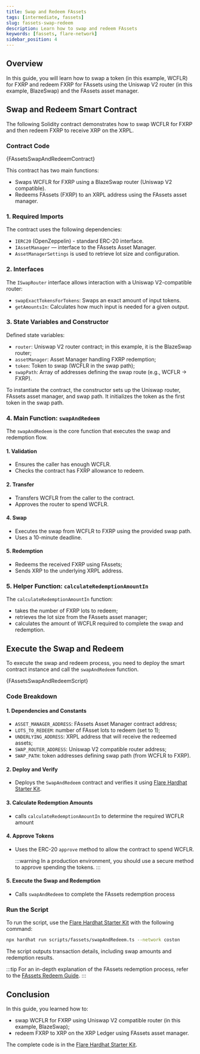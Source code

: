 ```yaml
---
title: Swap and Redeem FAssets
tags: [intermediate, fassets]
slug: fassets-swap-redeem
description: Learn how to swap and redeem FAssets
keywords: [fassets, flare-network]
sidebar_position: 4
---
```



## Overview

In this guide, you will learn how to swap a token (in this example, WCFLR) for FXRP and redeem FXRP for FAssets using the Uniswap V2 router (in this example, BlazeSwap) and the FAssets asset manager.

<RedemptionProcessPrerequisites />

## Swap and Redeem Smart Contract

The following Solidity contract demonstrates how to swap WCFLR for FXRP and then redeem FXRP to receive XRP on the XRPL.

### Contract Code

<CodeBlock language="solidity" title="contracts/fassets/SwapAndRedeem.sol">
  {FAssetsSwapAndRedeemContract}
</CodeBlock>

This contract has two main functions:

- Swaps WCFLR for FXRP using a BlazeSwap router (Uniswap V2 compatible).
- Redeems FAssets (FXRP) to an XRPL address using the FAssets asset manager.

### 1. Required Imports

The contract uses the following dependencies:

- `IERC20` (OpenZeppelin) - standard ERC-20 interface.
- `IAssetManager` — interface to the FAssets Asset Manager.
- `AssetManagerSettings` is used to retrieve lot size and configuration.

### 2. Interfaces

The `ISwapRouter` interface allows interaction with a Uniswap V2-compatible router:

- `swapExactTokensForTokens`: Swaps an exact amount of input tokens.
- `getAmountsIn`: Calculates how much input is needed for a given output.

### 3. State Variables and Constructor

Defined state variables:

- `router`: Uniswap V2 router contract; in this example, it is the BlazeSwap router;
- `assetManager`: Asset Manager handling FXRP redemption;
- `token`: Token to swap (WCFLR in the swap path);
- `swapPath`: Array of addresses defining the swap route (e.g., WCFLR → FXRP).

To instantiate the contract, the constructor sets up the Uniswap router, FAssets asset manager, and swap path.
It initializes the token as the first token in the swap path.

### 4. Main Function: `swapAndRedeem`

The `swapAndRedeem` is the core function that executes the swap and redemption flow.

#### 1. Validation

- Ensures the caller has enough WCFLR.
- Checks the contract has FXRP allowance to redeem.

#### 2. Transfer

- Transfers WCFLR from the caller to the contract.
- Approves the router to spend WCFLR.

#### 4. Swap

- Executes the swap from WCFLR to FXRP using the provided swap path.
- Uses a 10-minute deadline.

#### 5. Redemption

- Redeems the received FXRP using FAssets;
- Sends XRP to the underlying XRPL address.

### 5. Helper Function: `calculateRedemptionAmountIn`

The `calculateRedemptionAmountIn` function:

- takes the number of FXRP lots to redeem;
- retrieves the lot size from the FAssets asset manager;
- calculates the amount of WCFLR required to complete the swap and redemption.

## Execute the Swap and Redeem

To execute the swap and redeem process, you need to deploy the smart contract instance and call the `swapAndRedeem` function.

<CodeBlock language="typescript" title="scripts/fassets/swapAndRedeem.ts">
  {FAssetsSwapAndRedeemScript}
</CodeBlock>

### Code Breakdown

#### 1. Dependencies and Constants

- `ASSET_MANAGER_ADDRESS`: FAssets Asset Manager contract address;
- `LOTS_TO_REDEEM`: number of FAsset lots to redeem (set to 1);
- `UNDERLYING_ADDRESS`: XRPL address that will receive the redeemed assets;
- `SWAP_ROUTER_ADDRESS`: Uniswap V2 compatible router address;
- `SWAP_PATH`: token addresses defining swap path (from WCFLR to FXRP).

#### 2. Deploy and Verify

- Deploys the `SwapAndRedeem` contract and verifies it using [Flare Hardhat Starter Kit](/network/guides/hardhat-foundry-starter-kit).

#### 3. Calculate Redemption Amounts

- calls `calculateRedemptionAmountIn` to determine the required WCFLR amount

#### 4. Approve Tokens

- Uses the ERC-20 `approve` method to allow the contract to spend WCFLR.

  :::warning
  In a production environment, you should use a secure method to approve spending the tokens.
  :::

#### 5. Execute the Swap and Redemption

- Calls `swapAndRedeem` to complete the FAssets redemption process

### Run the Script

To run the script, use the [Flare Hardhat Starter Kit](/network/guides/hardhat-foundry-starter-kit) with the following command:

```bash
npx hardhat run scripts/fassets/swapAndRedeem.ts --network coston
```

The script outputs transaction details, including swap amounts and redemption results.

:::tip
For an in-depth explanation of the FAssets redemption process, refer to the [FAssets Redeem Guide](/fassets/developer-guides/fassets-redeem).
:::

## Conclusion

In this guide, you learned how to:

- swap WCFLR for FXRP using Uniswap V2 compatible router (in this example, BlazeSwap);
- redeem FXRP to XRP on the XRP Ledger using FAssets asset manager.

The complete code is in the [Flare Hardhat Starter Kit](/network/guides/hardhat-foundry-starter-kit).

